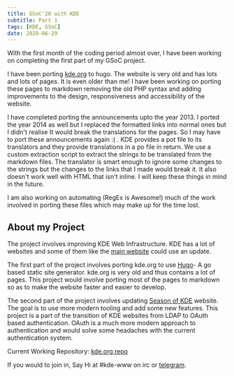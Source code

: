 ```yaml
---
title: GSoC'20 with KDE
subtitle: Part 1
tags: [KDE, GSoC]
date: 2020-06-29
---
```


With the first month of the coding period almost over, I have been working on completing the first part of my GSoC project.

I have been porting [kde.org](https://kde.org) to hugo. The website is very old and has lots and lots of pages. It is even older than me! I have been working on porting these pages to markdown removing the old PHP syntax and adding improvements to the design, responsiveness and accessibility of the website.

I have completed porting the announcements upto the year 2013. I ported the year 2014 as well but I replaced the formatted links into normal ones but I didn't realise It would break the translations for the pages. So I may have to port these announcements again :( . KDE provides a pot file to its translators and they provide translations in a po file in return. We use a custom extraction script to extract the strings to be translated from the markdown files. The translator is smart enough to ignore some changes to the strings but the changes to the links that I made would break it. It also doesn't work well with HTML that isn't inline. I will keep these things in mind in the future.

I am also working on automating (RegEx is Awesome!) much of the work involved in porting these files which may make up for the time lost.

## About my Project

The project involves improving KDE Web Infrastructure. KDE has a lot of websites and some of them like the [main website](https://kde.org) could use an update.

The first part of the project involves porting kde.org to use [Hugo](https://gohugo.io/)- A go based static site generator.
kde.org is very old and thus contains a lot of pages. This project would involve porting most of the pages to markdown so as to make the website faster and easier to develop.

The second part of the project involves updating [Season of KDE](https://season.kde.org) website. The goal is to use more modern tooling and add some new features. This project is a part of the transition of KDE websites from LDAP to OAuth based authentication. OAuth is a much more modern approach to authentication and would solve some headaches with the current authentication system.

Current Working Repository: [kde.org repo](https://invent.kde.org/websites/kde-org/-/tree/hugo)

If you would to join in, Say Hi at #kde-www on irc or [telegram](https://t.me/KDEWeb).
